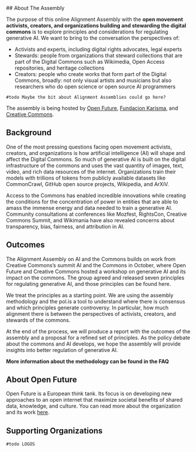
<BaseLayout pageTitle={pageTitle}>
<Markdown>
## About The Assembly

The purpose of this online Alignment Assembly with the **open movement activists, creators, and organizations building and stewarding the digital commons** is to explore principles and considerations for regulating generative AI. We want to bring to the conversation the perspectives of:

- Activists and experts, including digital rights advocates, legal experts
- Stewards: people from organizations that steward collections that are part of the Digital Commons such as Wikimedia, Open Access repositories, and heritage collections
- Creators: people who create works that form part of  the Digital Commons, broadly: not only visual artists and musicians but also researchers who do open science or open source AI programmers

```
#todo Maybe the bit about Alignment Assemblies could go here?
```

The assembly is being hosted by [Open Future](), [Fundacion Karisma](), and [Creative Commons]().

## Background

One of the most pressing questions facing open movement activists, creators, and organizations is how artificial intelligence (AI) will shape and affect the Digital Commons. So much of generative AI is built on the digital infrastructure of the commons and uses the vast quantity of images, text, video, and rich data resources of the internet. Organizations train their models with trillions of tokens from publicly available datasets like CommonCrawl, GitHub open source projects, Wikipedia, and ArXiV.

Access to the Commons has enabled incredible innovations while creating the conditions for the concentration of power in entities that are able to amass the immense energy and data needed to train a generative AI. Community consultations at conferences like Mozfest, RightsCon, Creative Commons Summit, and Wikimania have also revealed concerns about transparency, bias, fairness, and attribution in AI.

## Outcomes

The Alignment Assembly on AI and the Commons builds on work from Creative Commons’s summit AI and the Commons in October, where Open Future and Creative Commons hosted a workshop on generative AI and its impact on the commons. The group agreed and released seven principles for regulating generative AI, and those principles can be found here.

We treat the principles as a starting point. We are using the assembly methodology and the pol.is a tool to understand where there is consensus and which principles generate controversy. In particular, how much alignment there is between the perspectives of activists, creators, and stewards of the commons.

At the end of the process, we will produce a report with the outcomes of the assembly and a proposal for a refined set of principles. As the policy debate about the commons and AI develops, we hope the assembly will provide insights into better regulation of generative AI.

**More information about the methodology can be found in the FAQ**

## About Open Future

Open Future is a European think tank. Its focus is on developing new approaches to an open internet that maximize societal benefits of shared data, knowledge, and culture. You can read more about the organization and its work [here](https://openfuture.eu/about/).

## Supporting Organizations

```
#todo LOGOS
```

</Markdown>
</BaseLayout>